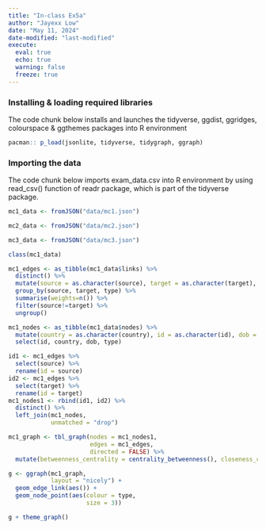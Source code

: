 ```yaml
---
title: "In-class Ex5a"
author: "Jayexx Low"
date: "May 11, 2024"
date-modified: "last-modified"
execute: 
  eval: true
  echo: true
  warning: false
  freeze: true
---
```


### Installing & loading required libraries

The code chunk below installs and launches the tidyverse, ggdist, ggridges, colourspace & ggthemes packages into R environment

```r
pacman:: p_load(jsonlite, tidyverse, tidygraph, ggraph)
```

### Importing the data

The code chunk below imports exam_data.csv into R environment by using read_csv() function of readr package, which is part of the tidyverse package.

```r
mc1_data <- fromJSON("data/mc1.json")
``` 

```r
mc2_data <- fromJSON("data/mc2.json")
``` 

```R
mc3_data <- fromJSON("data/mc3.json")
``` 

```r
class(mc1_data)
```

```r
mc1_edges <- as_tibble(mc1_data$links) %>%
  distinct() %>%
  mutate(source = as.character(source), target = as.character(target), type = as.character(type)) %>%
  group_by(source, target, type) %>%
  summarise(weights=n()) %>%
  filter(source!=target) %>%
  ungroup()
```

```r
mc1_nodes <- as_tibble(mc1_data$nodes) %>%
  mutate(country = as.character(country), id = as.character(id), dob = as.character(dob), type = as.character(type)) %>%
  select(id, country, dob, type)
```

```r
id1 <- mc1_edges %>%
  select(source) %>%
  rename(id = source)
id2 <- mc1_edges %>%
  select(target) %>%
  rename(id = target)
mc1_nodes1 <- rbind(id1, id2) %>%
  distinct() %>%
  left_join(mc1_nodes,
            unmatched = "drop")
```

```r
mc1_graph <- tbl_graph(nodes = mc1_nodes1,
                       edges = mc1_edges,
                       directed = FALSE) %>%
  mutate(betweenness_centrality = centrality_betweenness(), closeness_centrality = centrality_closeness())
```

```r
g <- ggraph(mc1_graph, 
            layout = "nicely") + 
  geom_edge_link(aes()) +
  geom_node_point(aes(colour = type, 
                      size = 3))

g + theme_graph()
```